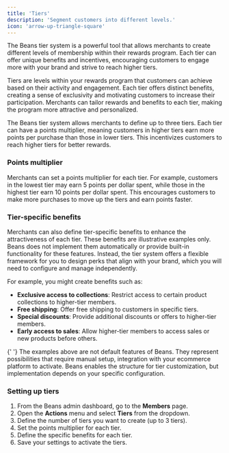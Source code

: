 ```yaml
---
title: 'Tiers'
description: 'Segment customers into different levels.'
icon: 'arrow-up-triangle-square'
---
```


The Beans tier system is a powerful tool that allows merchants to create different levels of membership
within their rewards program. Each tier can offer unique benefits and incentives, encouraging customers to
engage more with your brand and strive to reach higher tiers.

Tiers are levels within your rewards program that customers can achieve based on their activity and
engagement. Each tier offers distinct benefits, creating a sense of exclusivity and motivating customers to
increase their participation. Merchants can tailor rewards and benefits to each tier, making the program more
attractive and personalized.

The Beans tier system allows merchants to define up to three tiers. Each tier can have a points multiplier,
meaning customers in higher tiers earn more points per purchase than those in lower tiers. This incentivizes
customers to reach higher tiers for better rewards.

### Points multiplier

Merchants can set a points multiplier for each tier. For example, customers in the lowest
tier may earn 5 points per dollar spent, while those in the highest tier earn 10 points per dollar spent.
This encourages customers to make more purchases to move up the tiers and earn points faster.

### Tier-specific benefits

Merchants can also define tier-specific benefits to enhance the attractiveness of each tier.
These benefits are illustrative examples only. Beans does not implement them automatically
or provide built-in functionality for these features. Instead, the tier system offers a
flexible framework for you to design perks that align with your brand, which you will need
to configure and manage independently.

For example, you might create benefits such as:

- **Exclusive access to collections**: Restrict access to certain product collections to higher-tier members.
- **Free shipping**: Offer free shipping to customers in specific tiers.
- **Special discounts**: Provide additional discounts or offers to higher-tier members.
- **Early access to sales**: Allow higher-tier members to access sales or new products before others.

<Info>
  {' '}
  The examples above are not default features of Beans. They represent possibilities that require manual setup,
  integration with your ecommerce platform to activate. Beans enables the structure for tier customization, but
  implementation depends on your specific configuration.
</Info>

### Setting up tiers

1. From the Beans admin dashboard, go to the **Members** page.
2. Open the **Actions** menu and select **Tiers** from the dropdown.
3. Define the number of tiers you want to create (up to 3 tiers).
4. Set the points multiplier for each tier.
5. Define the specific benefits for each tier.
6. Save your settings to activate the tiers.
